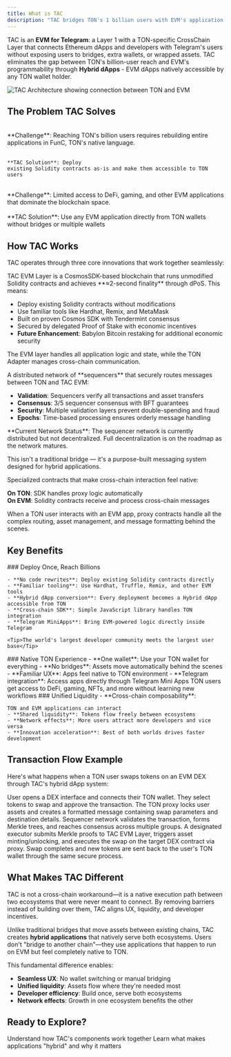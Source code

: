 ```yaml
---
title: What is TAC
description: "TAC bridges TON's 1 billion users with EVM's application ecosystem"
---
```


TAC is an **EVM for Telegram**: a Layer 1 with a TON-specific CrossChain Layer that connects Ethereum dApps and developers with Telegram's users without exposing users to bridges, extra wallets, or wrapped assets. TAC eliminates the gap between TON's billion-user reach and EVM's programmability through **Hybrid dApps** - EVM dApps natively accessible by any TON wallet holder.

<Frame caption="TAC creates a bridge between TON users and EVM applications">
  <img
    src="/images/architecture-1.png"
    alt="TAC Architecture showing connection between TON and EVM"
  />
</Frame>

## The Problem TAC Solves

<Columns cols={2}>
  <Card title="For EVM Developers" icon="code">
  <br/>
    **Challenge**: Reaching TON's billion users requires rebuilding entire
    applications in FunC, TON's native language. <br /><br />
    
    **TAC Solution**: Deploy
    existing Solidity contracts as-is and make them accessible to TON users
  </Card>

  <Card title="For TON Users" icon="users">
  <br/>
    **Challenge**: Limited access to DeFi, gaming, and other EVM applications
    that dominate the blockchain space. <br /><br />
    **TAC Solution**: Use any EVM application directly from TON wallets without bridges or multiple wallets
  </Card>
</Columns>

## How TAC Works

TAC operates through three core innovations that work together seamlessly:

<Accordion title="Layer 1 EVM Blockchain" >
TAC EVM Layer is a CosmosSDK-based blockchain that runs unmodified Solidity contracts and achieves **≈2-second finality** through dPoS. This means:

- Deploy existing Solidity contracts without modifications
- Use familiar tools like Hardhat, Remix, and MetaMask  
- Built on proven Cosmos SDK with Tendermint consensus
- Secured by delegated Proof of Stake with economic incentives
- **Future Enhancement**: Babylon Bitcoin restaking for additional economic security

The EVM layer handles all application logic and state, while the TON Adapter manages cross-chain communication.

</Accordion>

<Accordion title="TON Adapter" >
A distributed network of **sequencers** that securely routes messages between TON and TAC EVM:

- **Validation**: Sequencers verify all transactions and asset transfers
- **Consensus**: 3/5 sequencer consensus with BFT guarantees
- **Security**: Multiple validation layers prevent double-spending and fraud
- **Epochs**: Time-based processing ensures orderly message handling

<Info>
  **Current Network Status**: The sequencer network is currently distributed but not decentralized. Full decentralization is on the roadmap as the network matures.
</Info>

This isn't a traditional bridge — it's a purpose-built messaging system designed for hybrid applications.

</Accordion>

<Accordion title="Proxy Smart Contracts">
Specialized contracts that make cross-chain interaction feel native:

**On TON**: SDK handles proxy logic automatically  
**On EVM**: Solidity contracts receive and process cross-chain messages

When a TON user interacts with an EVM app, proxy contracts handle all the complex routing, asset management, and message formatting behind the scenes.

</Accordion>

## Key Benefits

<Tabs>
  <Tab title="For Developers">
    ### Deploy Once, Reach Billions
    
    - **No code rewrites**: Deploy existing Solidity contracts directly
    - **Familiar tooling**: Use Hardhat, Truffle, Remix, and other EVM tools 
    - **Hybrid dApp conversion**: Every deployment becomes a Hybrid dApp accessible from TON
    - **Cross-chain SDK**: Simple JavaScript library handles TON integration
    - **Telegram MiniApps**: Bring EVM-powered logic directly inside Telegram
    
    <Tip>The world's largest developer community meets the largest user base</Tip>
  </Tab>

<Tab title="For Users">
  ### Native TON Experience
  - **One wallet**: Use your TON wallet for everything
  - **No bridges**: Assets move automatically behind the scenes
  - **Familiar UX**: Apps feel native to TON environment
  - **Telegram integration**: Access apps directly through Telegram Mini Apps

  <Check>
    TON users get access to DeFi, gaming, NFTs, and more without learning new workflows
  </Check>
</Tab>

  <Tab title="For Ecosystem">
    ### Unified Liquidity - **Cross-chain composability**: 
    
    TON and EVM applications can interact 
    - **Shared liquidity**: Tokens flow freely between ecosystems 
    - **Network effects**: More users attract more developers and vice versa 
    - **Innovation acceleration**: Best of both worlds drives faster development
  </Tab>
</Tabs>

## Transaction Flow Example

Here's what happens when a TON user swaps tokens on an EVM DEX through TAC's hybrid dApp system:

<Steps>
  <Step title="User Action" icon="user">
    User opens a DEX interface and connects their TON wallet. They select tokens
    to swap and approve the transaction.
  </Step>

<Step title="Proxy Processing" icon="network">
  The TON proxy locks user assets and creates a formatted message containing
  swap parameters and destination details.
</Step>

<Step title="Sequencer Validation" icon="shield-check">
  Sequencer network validates the transaction, forms Merkle trees, and reaches
  consensus across multiple groups.
</Step>

<Step title="Executor Selection & EVM Execution" icon="play">
  A designated executor submits Merkle proofs to TAC EVM Layer, triggers asset
  minting/unlocking, and executes the swap on the target DEX contract via proxy.
</Step>

  <Step title="Result Delivery" icon="check">
    Swap completes and new tokens are sent back to the user's TON wallet through
    the same secure process.
  </Step>
</Steps>

## What Makes TAC Different

<Warning>
  TAC is not a cross-chain workaround—it is a native execution path between
  two ecosystems that were never meant to connect. By removing barriers instead
  of building over them, TAC aligns UX, liquidity, and developer incentives.
</Warning>

Unlike traditional bridges that move assets between existing chains, TAC creates **hybrid applications** that natively serve both ecosystems. Users don't "bridge to another chain"—they use applications that happen to run on EVM but feel completely native to TON.

This fundamental difference enables:

- **Seamless UX**: No wallet switching or manual bridging
- **Unified liquidity**: Assets flow where they're needed most
- **Developer efficiency**: Build once, serve both ecosystems
- **Network effects**: Growth in one ecosystem benefits the other

## Ready to Explore?

<CardGroup cols={2}>
  <Card
    title="Architecture Deep Dive"
    icon="chart-gantt"
    href="/core-concepts/overview/architecture"
  >
    Understand how TAC's components work together
  </Card>
  <Card
    title="Hybrid dApps"
    icon="blocks"
    href="/core-concepts/overview/hybrid-dapps"
  >
    Learn what makes applications "hybrid" and why it matters
  </Card>
</CardGroup>
